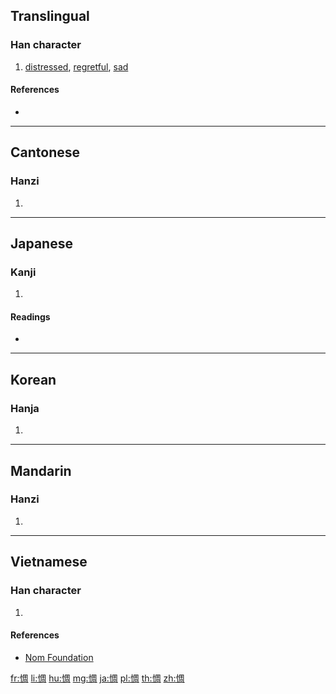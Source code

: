 ==Translingual==

===Han character===
{{Han char|rn=61|rad=心|as=08|sn=11|four=97020|canj=PBGR|ids=⿰忄周}}

# [[distressed]], [[regretful]], [[sad]]

====References====
* {{Han ref|kx=0389.340|dkj=10757|dj=0724.010|hdz=42317.100|uh=60C6|ud=24774|bh=B1A8|bd=45480}}

----

==Cantonese==

===Hanzi===
{{yue-hanzi|jyut=[[cau4]]|y=chau4}}

# {{defn|lang=yue|sort=心08}}

----

==Japanese==

===Kanji===
{{ja-kanji|grade=|rs=心08}}

# {{defn|lang=ja|sort=心08}}

====Readings====
* {{ja-readings|on=[[ちゅう]] (chū)|kun=[[うらむ]] (uramu)}}

----

==Korean==

===Hanja===
{{ko-hanja|hangeul=추|eumhun=|rv=chu|mr=ch'u|y=chwu}}

# {{defn|lang=ko|sort=心08}}

----

==Mandarin==

===Hanzi===
{{cmn-hanzi|pin=[[chóu]] ([[chou2]])|wg=ch'ou<sup>2</sup>}}

# {{defn|lang=cmn|sort=心08}}

----

==Vietnamese==

===Han character===
{{vi-readings|rs=心08|hanviet=trù}}

# {{defn|lang=vi|sort=心08}}

====References====
* [http://nomfoundation.org/common/nom_details.php?codepoint=60c6 Nom Foundation]

[[fr:惆]]
[[li:惆]]
[[hu:惆]]
[[mg:惆]]
[[ja:惆]]
[[pl:惆]]
[[th:惆]]
[[zh:惆]]